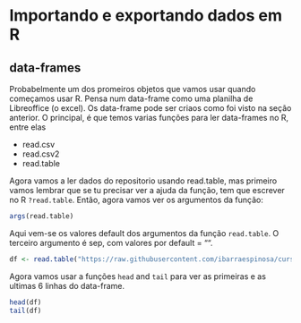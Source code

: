 # Importando e exportando dados em R

## data-frames

Probabelmente um dos promeiros objetos que vamos usar quando começamos usar R.
Pensa num data-frame como uma planilha de Libreoffice (o excel). Os data-frame
pode ser criaos como foi visto na seção anterior. O principal, é que temos varias
funções para ler data-frames no R, entre elas

- read.csv
- read.csv2
- read.table

Agora vamos a ler dados do repositorio usando read.table, mas primeiro vamos lembrar
que se tu precisar ver a ajuda da função, tem que escrever no R `?read.table`.
Então, agora vamos ver os argumentos da função:

```r
args(read.table)
```

Aqui vem-se os valores default dos argumentos da função `read.table`. O terceiro
argumento é sep, com valores por default = "". 


```r
df <- read.table("https://raw.githubusercontent.com/ibarraespinosa/cursoR/master/dados/NOXIPEN2014.txt")
```

Agora vamos usar a funções `head` and `tail` para ver as primeiras e as ultimas
6 linhas do data-frame.

```r
head(df)
tail(df)
```

